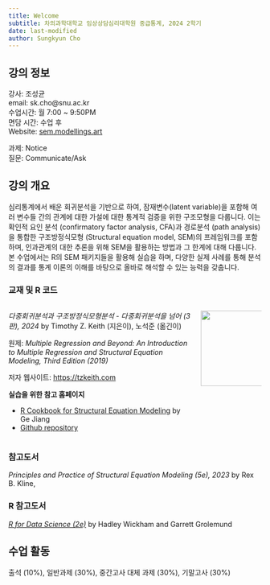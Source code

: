 ```yaml
---
title: Welcome
subtitle: 차의과학대학교 임상상담심리대학원 중급통계, 2024 2학기
date: last-modified
author: Sungkyun Cho
---
```

## 강의 정보
강사: 조성균  
email: sk.cho@snu.ac.kr  
수업시간: 월 7:00 ~ 9:50PM  
면담 시간: 수업 후  
Website: [sem.modellings.art](https://sem.modellings.art)

과제: Notice  
질문: Communicate/Ask

## 강의 개요

심리통계에서 배운 회귀분석을 기반으로 하여, 잠재변수(latent variable)을 포함해 여러 변수들 간의 관계에 대한 가설에 대한 통계적 검증을 위한 구조모형을 다룹니다. 이는 확인적 요인 분석 (confirmatory factor analysis, CFA)과 경로분석 (path analysis)을 통합한 구조방정식모형 (Structural equation model, SEM)의 프레임워크를 포함하며, 인과관계의 대한 추론을 위해 SEM을 활용하는 방법과 그 한계에 대해 다룹니다. 본 수업에서는 R의 SEM 패키지들을 활용해 실습을 하며, 다양한 실제 사례를 통해 분석의 결과를 통계 이론의 이해를 바탕으로 올바로 해석할 수 있는 능력을 갖춥니다.

### 교재 및 R 코드
:::: {.columns}

::: {.column width="75%"}

*다중회귀분석과 구조방정식모형분석 - 다중회귀분석을 넘어 (3판), 2024* by Timothy Z. Keith (지은이), 노석준 (옮긴이)

원제: *Multiple Regression and Beyond: An Introduction to Multiple Regression and Structural Equation Modeling, Third Edition (2019)*

저자 웹사이트: [https://tzkeith.com](https://tzkeith.com)

**실습을 위한 참고 홈페이지**

- [R Cookbook for Structural Equation Modeling](https://gabriellajg.github.io/EPSY-579-R-Cookbook-for-SEM/)  by Ge Jiang
- [Github repository](https://github.com/gabriellajg/EPSY-579-R-Cookbook-for-SEM)
:::

::: {.column width="25%"}
![](contents/images/keith.jpg){width="150"}
:::

::::


### 참고도서

*Principles and Practice of Structural Equation Modeling (5e), 2023* by Rex B. Kline,


### R 참고도서

[*R for Data Science (2e)*](https://r4ds.hadley.nz/) by Hadley Wickham and Garrett Grolemund



## 수업 활동
출석 (10%), 일반과제 (30%), 중간고사 대체 과제 (30%), 기말고사 (30%)

<!-- ## 수업 일정
1주.  -->
